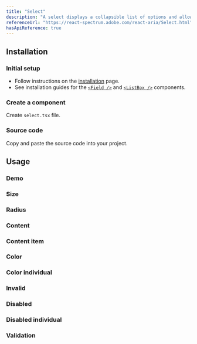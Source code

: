```yaml
---
title: "Select"
description: "A select displays a collapsible list of options and allows a user to select one of them."
referenceUrl: "https://react-spectrum.adobe.com/react-aria/Select.html"
hasApiReference: true
---
```


## Installation

<Steps>

### Initial setup

- Follow instructions on the [installation](/docs/overview/installation) page.
- See installation guides for the [`<Field />`](/docs/components/field) and [`<ListBox />`](/docs/components/list-box) components.

### Create a component

Create `select.tsx` file.

### Source code

Copy and paste the source code into your project.

</Steps>

## Usage

### Demo

<ComponentPreview slug="select/demo" />

### Size

<ComponentPreview slug="select/size" />

### Radius

<ComponentPreview slug="select/radius" />

### Content

<ComponentPreview slug="select/content" />

### Content item

<ComponentPreview slug="select/contentItem" />

### Color

<ComponentPreview slug="select/color" />

### Color individual

<ComponentPreview slug="select/colorIndividual" />

### Invalid

<ComponentPreview slug="select/invalid" />

### Disabled

<ComponentPreview slug="select/disabled" />

### Disabled individual

<ComponentPreview slug="select/disabledIndividual" />

### Validation

<ComponentPreview slug="select/validation" />

